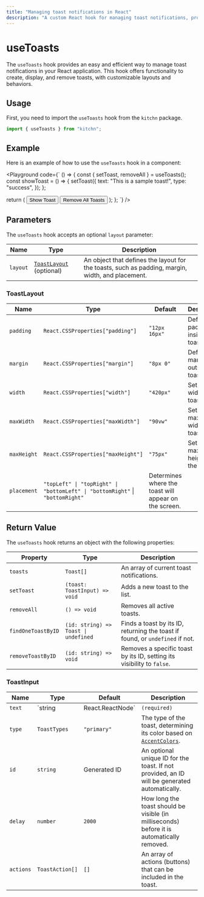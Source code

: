 ```yaml
---
title: "Managing toast notifications in React"
description: "A custom React hook for managing toast notifications, providing flexible options for displaying, updating, and removing toasts within your application."
---
```



# useToasts

The `useToasts` hook provides an easy and efficient way to manage toast notifications in your React application. This hook offers functionality to create, display, and remove toasts, with customizable layouts and behaviors.

## Usage

First, you need to import the `useToasts` hook from the `kitchn` package.

```jsx
import { useToasts } from "kitchn";
```

## Example

Here is an example of how to use the `useToasts` hook in a component:

<Playground
code={`
() => {
  const { setToast, removeAll } = useToasts();
  const showToast = () => { 
    setToast({ text: "This is a sample toast!", type: "success", }); 
  };

  return (
    <Container gap="small" row>
      <Button onClick={showToast}>Show Toast</Button>
      <Button onClick={removeAll}>Remove All Toasts</Button>
    </Container>
  );
};
`}
/>

## Parameters

The `useToasts` hook accepts an optional `layout` parameter:

| Name      | Type     | Description
|-----------|----------|-----------------------------------
| `layout`   | [`ToastLayout`](#toastlayout) (optional) | An object that defines the layout for the toasts, such as padding, margin, width, and placement.

### ToastLayout

| Name | Type | Default | Description
|------|------|---------|-------------
| `padding` | `React.CSSProperties["padding"]` | `"12px 16px"` | Defines the padding inside the toast.
| `margin` | `React.CSSProperties["margin"]` | `"8px 0"` | Defines the margin outside the toast.
| `width` | `React.CSSProperties["width"]` | `"420px"` | Sets the width of the toast.
| `maxWidth` | `React.CSSProperties["maxWidth"]` | `"90vw"` | Sets the maximum width of the toast.
| `maxHeight` | `React.CSSProperties["maxHeight"]` | `"75px"` | Sets the maximum height of the toast.
| `placement` | `"topLeft" \| "topRight" \| "bottomLeft" \| "bottomRight"` \| `"bottomRight"` | Determines where the toast will appear on the screen.

## Return Value

The `useToasts` hook returns an object with the following properties:

| Property | Type | Description
|----------|------|-----------------------------------
| `toasts` | `Toast[]` | An array of current toast notifications.
| `setToast` | `(toast: ToastInput) => void` | Adds a new toast to the list.
| `removeAll` | `() => void` | Removes all active toasts.
| `findOneToastByID` | `(id: string) => Toast \| undefined` | Finds a toast by its ID, returning the toast if found, or `undefined` if not.
| `removeToastByID` | `(id: string) => void` | Removes a specific toast by its ID, setting its visibility to `false`.

### ToastInput

| Name | Type | Default | Description
|------|------|---------|-------------
| `text` | `string | React.ReactNode` | `(required)` | The content of the toast, which can be a string or a React node.
| `type` | `ToastTypes` | `"primary"` | The type of the toast, determining its color based on [`AccentColors`](/docs/theming#accent).
| `id` | `string` | Generated ID | An optional unique ID for the toast. If not provided, an ID will be generated automatically.
| `delay` | `number` | `2000` | How long the toast should be visible (in milliseconds) before it is automatically removed.
| `actions` | `ToastAction[]` | `[]` | An array of actions (buttons) that can be included in the toast.
